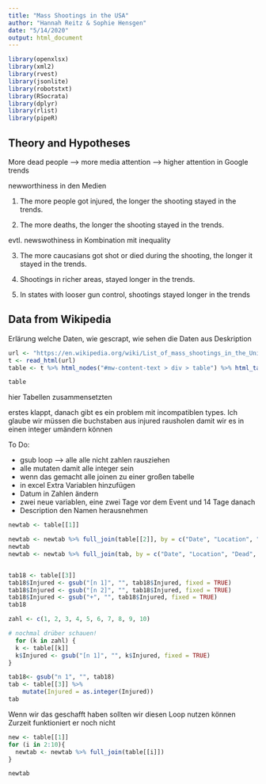 ```yaml
---
title: "Mass Shootings in the USA"
author: "Hannah Reitz & Sophie Hensgen"
date: "5/14/2020"
output: html_document
---
```


```r
library(openxlsx)
library(xml2)
library(rvest)
library(jsonlite)
library(robotstxt)
library(RSocrata)
library(dplyr)
library(rlist)
library(pipeR)

```
## Theory and Hypotheses

More dead people --> more media attention --> higher attention in Google trends

newworthiness in den Medien

1. The more people got injured, the longer the shooting stayed in the trends.

2. The more deaths, the longer the shooting stayed in the trends.

evtl. newswothiness in Kombination mit inequality

3. The more caucasians got shot or died during the shooting, the longer it stayed
in the trends.

4. Shootings in richer areas, stayed longer in the trends.



5. In states with looser gun control, shootings stayed longer in the trends


## Data from Wikipedia

Erlärung welche Daten, wie gescrapt, wie sehen die Daten aus Deskription


```r
url <- "https://en.wikipedia.org/wiki/List_of_mass_shootings_in_the_United_States"
t <- read_html(url)
table <- t %>% html_nodes("#mw-content-text > div > table") %>% html_table(trim=T)

table

```

hier Tabellen zusammensetzten

erstes klappt, danach gibt es ein problem mit incompatiblen types. 
Ich glaube wir müssen die buchstaben aus injured rausholen damit wir es in einen integer umändern können

To Do:

- gsub loop --> alle alle nicht zahlen rausziehen
- alle mutaten damit alle integer sein 
- wenn das gemacht alle joinen zu einer großen tabelle
- in excel Extra Variablen hinzufügen
- Datum in Zahlen ändern
- zwei neue variablen, eine zwei Tage vor dem Event und 14 Tage danach
- Description den Namen herausnehmen

```r
newtab <- table[[1]]

newtab <- newtab %>% full_join(table[[2]], by = c("Date", "Location", "Dead", "Injured", "Total", "Description"))
newtab
newtab <- newtab %>% full_join(tab, by = c("Date", "Location", "Dead", "Injured", "Total", "Description"))


tab18 <- table[[3]]
tab18$Injured <- gsub("[n 1]", "", tab18$Injured, fixed = TRUE)
tab18$Injured <- gsub("[n 2]", "", tab18$Injured, fixed = TRUE)
tab18$Injured <- gsub("+", "", tab18$Injured, fixed = TRUE)
tab18

zahl <- c(1, 2, 3, 4, 5, 6, 7, 8, 9, 10)

# nochmal drüber schauen!
  for (k in zahl) {
  k <- table[[k]]
  k$Injured <- gsub("[n 1]", "", k$Injured, fixed = TRUE)
}

tab18<- gsub("n 1", "", tab18)
tab <- table[[3]] %>%  
    mutate(Injured = as.integer(Injured))
tab

```

Wenn wir das geschafft haben sollten wir diesen Loop nutzen können
Zurzeit funktioniert er noch nicht
```r
new <- table[[1]]
for (i in 2:10){
  newtab <- newtab %>% full_join(table[[i]])
}

newtab
```








